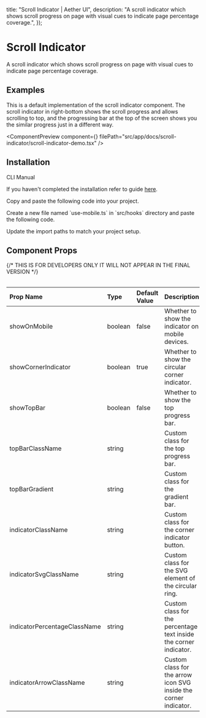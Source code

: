 

  title: "Scroll Indicator | Aether UI",
  description:
    "A scroll indicator which shows scroll progress on page with visual cues to indicate page percentage coverage.",
});

# Scroll Indicator

A scroll indicator which shows scroll progress on page with visual cues to indicate page percentage coverage.

## Examples

This is a default implementation of the scroll indicator component. The scroll indicator in right-bottom shows the scroll progress and allows scrolling to top, and the progressing bar at the top of the screen shows you the similar progress just in a different way.

<ComponentPreview
  component={<ScrollIndicatorDemo />}
  filePath="src/app/docs/scroll-indicator/scroll-indicator-demo.tsx"
/>

## Installation

<Tabs defaultValue="cli">

<TabsList>
  <TabsTrigger value="cli">CLI</TabsTrigger>
  <TabsTrigger value="manual">Manual</TabsTrigger>
</TabsList>

<TabsContent value="cli">

<InstallationCli value="scroll-indicator" />

</TabsContent>

<TabsContent value="manual">

<Steps>

<Step>If you haven't completed the installation refer to guide [here](/docs/installation).</Step>

<Step>Copy and paste the following code into your project.</Step>
<CodeBlock filePath="src/components/content/scroll-indicator.tsx" />

<Step>
  Create a new file named `use-mobile.ts` in `src/hooks` directory and paste the following code.
</Step>
<CodeBlock filePath="src/hooks/use-mobile.ts" />

<Step>Update the import paths to match your project setup.</Step>

</Steps>

</TabsContent>

</Tabs>

## Component Props

<Table data={{
  headers: ["Prop", "Type", "Default", "Description"],
  rows: [
    ["showOnMobile", "boolean", "false", "Whether to show the indicator on mobile devices."],
    ["showCornerIndicator", "boolean", "true", "Whether to show the circular corner indicator."],
    ["showTopBar", "boolean", "false", "Whether to show the top progress bar."],
    ["topBarClassName", "string", "", "Custom class for the top progress bar."],
    ["topBarGradient", "string", "", "Custom class for the gradient bar."],
    ["indicatorClassName", "string", "", "Custom class for the corner indicator button."],
    ["indicatorSvgClassName", "string", "", "Custom class for the SVG element of the circular ring."],
    ["indicatorPercentageClassName", "string", "", "Custom class for the percentage text inside the corner indicator."],
    ["indicatorArrowClassName", "string", "", "Custom class for the arrow icon SVG inside the corner indicator."],
  ],
}}>

{/* THIS IS FOR DEVELOPERS ONLY IT WILL NOT APPEAR IN THE FINAL VERSION */}

| Prop Name                    | Type    | Default Value | Description                                                       |
| :--------------------------- | :------ | :------------ | :---------------------------------------------------------------- |
| showOnMobile                 | boolean | false         | Whether to show the indicator on mobile devices.                  |
| showCornerIndicator          | boolean | true          | Whether to show the circular corner indicator.                    |
| showTopBar                   | boolean | false         | Whether to show the top progress bar.                             |
| topBarClassName              | string  |               | Custom class for the top progress bar.                            |
| topBarGradient               | string  |               | Custom class for the gradient bar.                                |
| indicatorClassName           | string  |               | Custom class for the corner indicator button.                     |
| indicatorSvgClassName        | string  |               | Custom class for the SVG element of the circular ring.            |
| indicatorPercentageClassName | string  |               | Custom class for the percentage text inside the corner indicator. |
| indicatorArrowClassName      | string  |               | Custom class for the arrow icon SVG inside the corner indicator.  |

</Table>

<PrevNextBtn current="scroll-indicator" />
